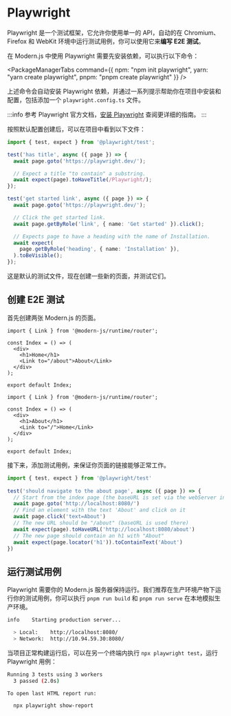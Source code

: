 # Playwright

Playwright 是一个测试框架，它允许你使用单一的 API，自动的在 Chromium、Firefox 和 WebKit 环境中运行测试用例，你可以使用它来**编写 E2E 测试**。

在 Modern.js 中使用 Playwright 需要先安装依赖，可以执行以下命令：


<PackageManagerTabs command={{ npm: "npm init playwright", yarn: "yarn create playwright", pnpm: "pnpm create playwright" }} />


上述命令会自动安装 Playwright 依赖，并通过一系列提示帮助你在项目中安装和配置，包括添加一个 `playwright.config.ts` 文件。

:::info
参考 Playwright 官方文档，[安装 Playwright](https://playwright.dev/docs/intro#installation) 查阅更详细的指南。
:::

按照默认配置创建后，可以在项目中看到以下文件：

```ts title="tests/example.spec.ts"
import { test, expect } from '@playwright/test';

test('has title', async ({ page }) => {
  await page.goto('https://playwright.dev/');

  // Expect a title "to contain" a substring.
  await expect(page).toHaveTitle(/Playwright/);
});

test('get started link', async ({ page }) => {
  await page.goto('https://playwright.dev/');

  // Click the get started link.
  await page.getByRole('link', { name: 'Get started' }).click();

  // Expects page to have a heading with the name of Installation.
  await expect(
    page.getByRole('heading', { name: 'Installation' }),
  ).toBeVisible();
});
```

这是默认的测试文件，现在创建一些新的页面，并测试它们。

## 创建 E2E 测试

首先创建两张 Modern.js 的页面。

```tsx title="routes/page.tsx"
import { Link } from '@modern-js/runtime/router';

const Index = () => (
  <div>
    <h1>Home</h1>
    <Link to="/about">About</Link>
  </div>
);

export default Index;
```

```tsx title="routes/about/page.tsx"
import { Link } from '@modern-js/runtime/router';

const Index = () => (
  <div>
    <h1>About</h1>
    <Link to="/">Home</Link>
  </div>
);

export default Index;
```

接下来，添加测试用例，来保证你页面的链接能够正常工作。

```ts title="tests/example.spec.ts"
import { test, expect } from '@playwright/test'
 
test('should navigate to the about page', async ({ page }) => {
  // Start from the index page (the baseURL is set via the webServer in the playwright.config.ts)
  await page.goto('http://localhost:8080/')
  // Find an element with the text 'About' and click on it
  await page.click('text=About')
  // The new URL should be "/about" (baseURL is used there)
  await expect(page).toHaveURL('http://localhost:8080/about')
  // The new page should contain an h1 with "About"
  await expect(page.locator('h1')).toContainText('About')
})
```

## 运行测试用例

Playwright 需要你的 Modern.js 服务器保持运行。我们推荐在生产环境产物下运行你的测试用例，你可以执行 `pnpm run build` 和 `pnpm run serve` 在本地模拟生产环境。

```bash
info    Starting production server...

  > Local:    http://localhost:8080/
  > Network:  http://10.94.59.30:8080/
```

当项目正常构建运行后，可以在另一个终端内执行 `npx playwright test`，运行 Playwright 用例：

```bash
Running 3 tests using 3 workers
  3 passed (2.0s)

To open last HTML report run:

  npx playwright show-report
```